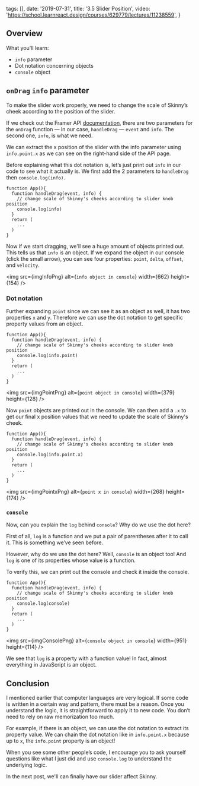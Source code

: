 
  tags: [],
  date: '2019-07-31',
  title: '3.5 Slider Position',
  video: 'https://school.learnreact.design/courses/629779/lectures/11238559',
}


## Overview

What you'll learn:

- `info` parameter
- Dot notation concerning objects
- `console` object

## `onDrag` `info` parameter

To make the slider work properly, we need to change the scale of Skinny’s cheek according to the position of the slider.

If we check out the Framer API [documentation](https://www.framer.com/api/frame/#draghandlers.ondrag),
there are two parameters for the `onDrag` function — in our case, `handleDrag` — `event` and `info`. The second one, `info`, is what we need.

We can extract the x position of the slider with the info parameter using `info.point.x` as we can see on the right-hand side of the API page.

Before explaining what this dot notation is, let’s just print out `info` in our code to see what it actually is. We first add the 2 parameters to `handleDrag` then `console.log(info)`.

```jsx{2,4}
function App(){
  function handleDrag(event, info) {
    // change scale of Skinny's cheeks according to slider knob position
    console.log(info)
  }
  return (
    ...
  )
}
```

Now if we start dragging, we'll see a huge amount of objects printed out. This tells us that `info` is an object. If we expand the object in our console (click the small arrow), you can see four properties: `point`, `delta`, `offset`, and `velocity`.

<img src={imgInfoPng} alt={`info object in console`} width={662} height={154} />

### Dot notation

Further expanding `point` since we can see it as an object as well, it has two properties `x` and `y`. Therefore we can use the dot notation to get specific property values from an object.

```jsx{4}
function App(){
  function handleDrag(event, info) {
    // change scale of Skinny's cheeks according to slider knob position
    console.log(info.point)
  }
  return (
    ...
  )
}
```

<img
  src={imgPointPng}
  alt={`point object in console`}
  width={379}
  height={128}
/>

Now `point` objects are printed out in the console. We can then add a `.x` to get our final x position values that we need to update the scale of Skinny's cheek.

```jsx{4}
function App(){
  function handleDrag(event, info) {
    // change scale of Skinny's cheeks according to slider knob position
    console.log(info.point.x)
  }
  return (
    ...
  )
}
```

<img src={imgPointxPng} alt={`point x in console`} width={268} height={174} />

### `console`

Now, can you explain the `log` behind `console`? Why do we use the dot here?

First of all, `log` is a function and we put a pair of parentheses after it to call it. This is something we’ve seen before.

However, why do we use the dot here? Well, `console` is an object too! And `log` is one of its properties whose value is a function.

To verify this, we can print out the console and check it inside the console.

```jsx{4}
function App(){
  function handleDrag(event, info) {
    // change scale of Skinny's cheeks according to slider knob position
    console.log(console)
  }
  return (
    ...
  )
}
```

<img
  src={imgConsolePng}
  alt={`console object in console`}
  width={951}
  height={114}
/>

We see that `log` is a property with a function value! In fact, almost everything in JavaScript is an object.

## Conclusion

I mentioned earlier that computer languages are very logical. If some code is written in a certain way and pattern, there must be a reason. Once you understand the logic, it is straightforward to apply it to new code. You don’t need to rely on raw memorization too much.

For example, if there is an object, we can use the dot notation to extract its property value. We can chain the dot notation like in `info.point.x` because up to `x`, the `info.point` property is an object!

When you see some other people’s code, I encourage you to ask yourself questions like what I just did and use `console.log` to understand the underlying logic.

In the next post, we'll can finally have our slider affect Skinny.
